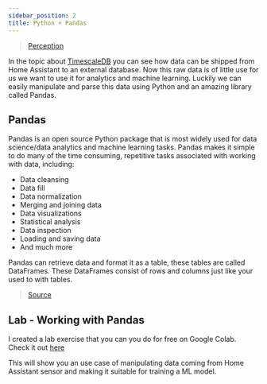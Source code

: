```yaml
---
sidebar_position: 2
title: Python + Pandas
---
```


> [Perception](../../concept/perception.mdx)

In the topic about [TimescaleDB](./timescale.mdx) you can see how data can be shipped from Home Assistant to an external database.
Now this raw data is of little use for us we want to use it for analytics and machine learning.
Luckily we can easily manipulate and parse this data using Python and an amazing library called Pandas.

## Pandas

Pandas is an open source Python package that is most widely used for data science/data analytics and machine learning tasks.
Pandas makes it simple to do many of the time consuming, repetitive tasks associated with working with data, including:

* Data cleansing
* Data fill
* Data normalization
* Merging and joining data
* Data visualizations
* Statistical analysis
* Data inspection
* Loading and saving data
* And much more

Pandas can retrieve data and format it as a table, these tables are called DataFrames.
These DataFrames consist of rows and columns just like your used to with tables.

> [Source](https://www.activestate.com/resources/quick-reads/what-is-pandas-in-python-everything-you-need-to-know/)

## Lab - Working with Pandas

I created a lab exercise that you can you do for free on Google Colab. Check it out [here](https://colab.research.google.com/github/moonen-home-automation/colab-notebooks/blob/main/pandas-example/pandas-example.ipynb)

This will show you an use case of manipulating data coming from Home Assistant sensor and making it suitable for training a ML model.
